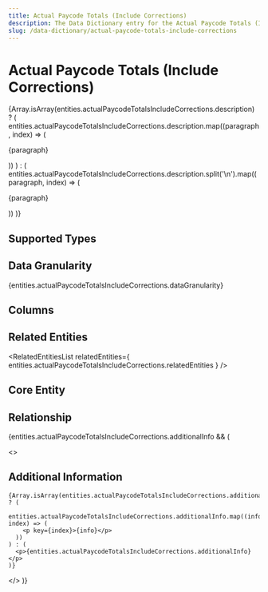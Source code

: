 ```yaml
---
title: Actual Paycode Totals (Include Corrections)
description: The Data Dictionary entry for the Actual Paycode Totals (Include Corrections) entity
slug: /data-dictionary/actual-paycode-totals-include-corrections
---
```



# Actual Paycode Totals (Include Corrections)

{Array.isArray(entities.actualPaycodeTotalsIncludeCorrections.description) ? (
entities.actualPaycodeTotalsIncludeCorrections.description.map((paragraph, index) => (

<p key={index}>{paragraph}</p>
)) ) : ( entities.actualPaycodeTotalsIncludeCorrections.description.split('\n').map((paragraph,
index) => (<p key={index}>{paragraph}</p>
)) )}

## Supported Types

<SupportedTypesTable
  supportedTypes={entities.actualPaycodeTotalsIncludeCorrections.supportedTypes}
/>

## Data Granularity

{entities.actualPaycodeTotalsIncludeCorrections.dataGranularity}

## Columns

<ColumnsTable
  columns={entities.actualPaycodeTotalsIncludeCorrections.columns}
/>

## Related Entities

<RelatedEntitiesList
  relatedEntities={
    entities.actualPaycodeTotalsIncludeCorrections.relatedEntities
  }
/>

## Core Entity

<CoreEntityTable
  coreEntities={entities.actualPaycodeTotalsIncludeCorrections.coreEntity}
/>

## Relationship

<RelationshipTable
  relationship={entities.actualPaycodeTotalsIncludeCorrections.relationship}
  simple={true}
/>

{entities.actualPaycodeTotalsIncludeCorrections.additionalInfo && (

  <>
    <h2>Additional Information</h2>

    {Array.isArray(entities.actualPaycodeTotalsIncludeCorrections.additionalInfo) ? (
      entities.actualPaycodeTotalsIncludeCorrections.additionalInfo.map((info, index) => (
        <p key={index}>{info}</p>
      ))
    ) : (
      <p>{entities.actualPaycodeTotalsIncludeCorrections.additionalInfo}</p>
    )}

  </>
)}
